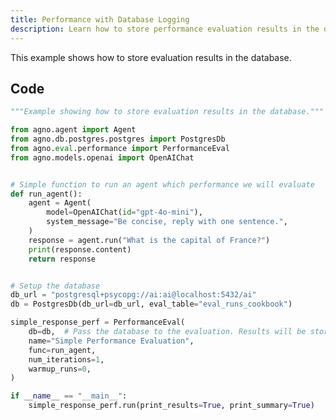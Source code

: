 ```yaml
---
title: Performance with Database Logging
description: Learn how to store performance evaluation results in the database.
---
```


This example shows how to store evaluation results in the database.

## Code

```python
"""Example showing how to store evaluation results in the database."""

from agno.agent import Agent
from agno.db.postgres.postgres import PostgresDb
from agno.eval.performance import PerformanceEval
from agno.models.openai import OpenAIChat


# Simple function to run an agent which performance we will evaluate
def run_agent():
    agent = Agent(
        model=OpenAIChat(id="gpt-4o-mini"),
        system_message="Be concise, reply with one sentence.",
    )
    response = agent.run("What is the capital of France?")
    print(response.content)
    return response


# Setup the database
db_url = "postgresql+psycopg://ai:ai@localhost:5432/ai"
db = PostgresDb(db_url=db_url, eval_table="eval_runs_cookbook")

simple_response_perf = PerformanceEval(
    db=db,  # Pass the database to the evaluation. Results will be stored in the database.
    name="Simple Performance Evaluation",
    func=run_agent,
    num_iterations=1,
    warmup_runs=0,
)

if __name__ == "__main__":
    simple_response_perf.run(print_results=True, print_summary=True)
```